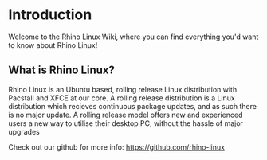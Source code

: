 # Introduction
 
Welcome to the Rhino Linux Wiki, where you can find everything you'd want to know about Rhino Linux!

## What is Rhino Linux?

Rhino Linux is an Ubuntu based, rolling release Linux distribution with Pacstall and XFCE at our core. A rolling release distribution is a Linux distribution which recieves continuous package updates, and as such there is no major update. A rolling release model offers new and experienced users a new way to utilise their desktop PC, without the hassle of major upgrades

Check out our github for more info: https://github.com/rhino-linux
